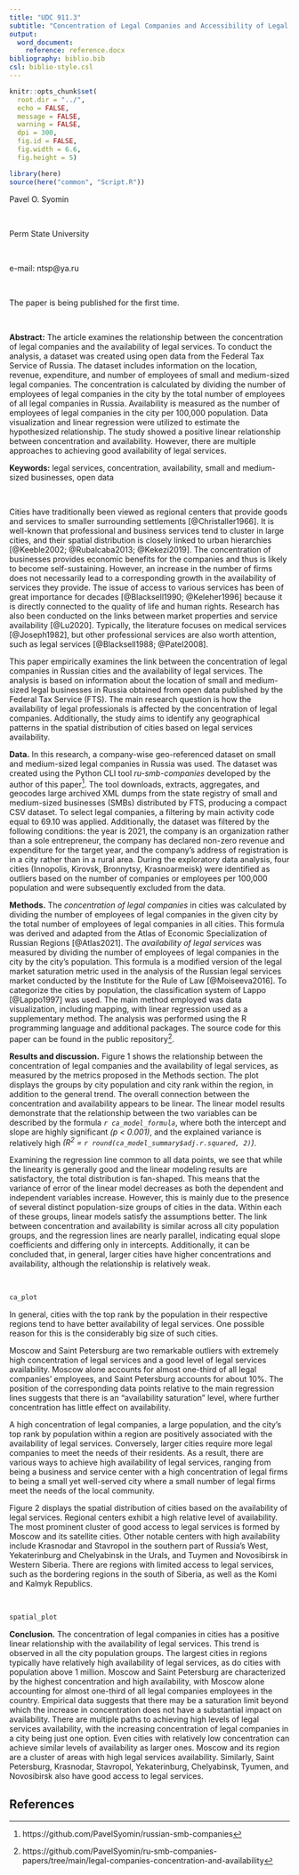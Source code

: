 ```yaml
---
title: "UDC 911.3"
subtitle: "Concentration of Legal Companies and Accessibility of Legal Services: Empirical Evidence from Russian Cities"
output:
  word_document:
    reference: reference.docx
bibliography: biblio.bib
csl: biblio-style.csl
---
```


```r
knitr::opts_chunk$set(
  root.dir = "../",
  echo = FALSE,
  message = FALSE,
  warning = FALSE,
  dpi = 300,
  fig.id = FALSE,
  fig.width = 6.6,
  fig.height = 5)
```

```r
library(here)
source(here("common", "Script.R"))
```

<div custom-style="Author">

Pavel O. Syomin

<br>

Perm State University

<br>

e-mail: ntsp\@ya.ru

<br>

The paper is being published for the first time.

</div>

<br>

<div custom-style="Abstract">

**Abstract:** The article examines the relationship between the concentration of legal companies and the availability of legal services. To conduct the analysis, a dataset was created using open data from the Federal Tax Service of Russia. The dataset includes information on the location, revenue, expenditure, and number of employees of small and medium-sized legal companies. The concentration is calculated by dividing the number of employees of legal companies in the city by the total number of employees of all legal companies in Russia. Availability is measured as the number of employees of legal companies in the city per 100,000 population. Data visualization and linear regression were utilized to estimate the hypothesized relationship. The study showed a positive linear relationship between concentration and availability. However, there are multiple approaches to achieving good availability of legal services.

**Keywords:** legal services, concentration, availability, small and medium-sized businesses, open data

</div>

<br>

Cities have traditionally been viewed as regional centers that provide goods and services to smaller surrounding settlements [@Christaller1966]. It is well-known that professional and business services tend to cluster in large cities, and their spatial distribution is closely linked to urban hierarchies [@Keeble2002; @Rubalcaba2013; @Kekezi2019]. The concentration of businesses provides economic benefits for the companies and thus is likely to become self-sustaining. However, an increase in the number of firms does not necessarily lead to a corresponding growth in the availability of services they provide. The issue of access to various services has been of great importance for decades [@Blacksell1990; @Keleher1996] because it is directly connected to the quality of life and human rights. Research has also been conducted on the links between market properties and service availability [@Lu2020]. Typically, the literature focuses on medical services [@Joseph1982], but other professional services are also worth attention, such as legal services [@Blacksell1988; @Patel2008].

This paper empirically examines the link between the concentration of legal companies in Russian cities and the availability of legal services. The analysis is based on information about the location of small and medium-sized legal businesses in Russia obtained from open data published by the Federal Tax Service (FTS). The main research question is how the availability of legal professionals is affected by the concentration of legal companies. Additionally, the study aims to identify any geographical patterns in the spatial distribution of cities based on legal services availability.

**Data.** In this research, a company-wise geo-referenced dataset on small and medium-sized legal companies in Russia was used. The dataset was created using the Python CLI tool *ru-smb-companies* developed by the author of this paper[^1]. The tool downloads, extracts, aggregates, and geocodes large archived XML dumps from the state registry of small and medium-sized businesses (SMBs) distributed by FTS, producing a compact CSV dataset. To select legal companies, a filtering by main activity code equal to 69.10 was applied. Additionally, the dataset was filtered by the following conditions: the year is 2021, the company is an organization rather than a sole entrepreneur, the company has declared non-zero revenue and expenditure for the target year, and the company's address of registration is in a city rather than in a rural area. During the exploratory data analysis, four cities (Innopolis, Kirovsk, Bronnytsy, Krasnoarmeisk) were identified as outliers based on the number of companies or employees per 100,000 population and were subsequently excluded from the data.

[^1]: https://github.com/PavelSyomin/russian-smb-companies

**Methods.** The *concentration of legal companies* in cities was calculated by dividing the number of employees of legal companies in the given city by the total number of employees of legal companies in all cities. This formula was derived and adapted from the Atlas of Economic Specialization of Russian Regions [@Atlas2021]. The *availability of legal services* was measured by dividing the number of employees of legal companies in the city by the city's population. This formula is a modified version of the legal market saturation metric used in the analysis of the Russian legal services market conducted by the Institute for the Rule of Law [@Moiseeva2016]. To categorize the cities by population, the classification system of Lappo [@Lappo1997] was used. The main method employed was data visualization, including mapping, with linear regression used as a supplementary method. The analysis was performed using the R programming language and additional packages. The source code for this paper can be found in the public repository[^2].

[^2]: https://github.com/PavelSyomin/ru-smb-companies-papers/tree/main/legal-companies-concentration-and-availability

**Results and discussion.** Figure 1 shows the relationship between the concentration of legal companies and the availability of legal services, as measured by the metrics proposed in the Methods section. The plot displays the groups by city population and city rank within the region, in addition to the general trend. The overall connection between the concentration and availability appears to be linear. The linear model results demonstrate that the relationship between the two variables can be described by the formula *`r ca_model_formula`*, where both the intercept and slope are highly significant *(p < 0.001)*, and the explained variance is relatively high *(R^2^ = `r round(ca_model_summary$adj.r.squared, 2)`)*.

Examining the regression line common to all data points, we see that while the linearity is generally good and the linear modeling results are satisfactory, the total distribution is fan-shaped. This means that the variance of error of the linear model decreases as both the dependent and independent variables increase. However, this is mainly due to the presence of several distinct population-size groups of cities in the data. Within each of these groups, linear models satisfy the assumptions better. The link between concentration and availability is similar across all city population groups, and the regression lines are nearly parallel, indicating equal slope coefficients and differing only in intercepts. Additionally, it can be concluded that, in general, larger cities have higher concentrations and availability, although the relationship is relatively weak.

<br>

```r
ca_plot
```

In general, cities with the top rank by the population in their respective regions tend to have better availability of legal services. One possible reason for this is the considerably big size of such cities.

Moscow and Saint Petersburg are two remarkable outliers with extremely high concentration of legal services and a good level of legal services availability. Moscow alone accounts for almost one-third of all legal companies' employees, and Saint Petersburg accounts for about 10%. The position of the corresponding data points relative to the main regression lines suggests that there is an “availability saturation” level, where further concentration has little effect on availability.

A high concentration of legal companies, a large population, and the city's top rank by population within a region are positively associated with the availability of legal services. Conversely, larger cities require more legal companies to meet the needs of their residents. As a result, there are various ways to achieve high availability of legal services, ranging from being a business and service center with a high concentration of legal firms to being a small yet well-served city where a small number of legal firms meet the needs of the local community.

Figure 2 displays the spatial distribution of cities based on the availability of legal services. Regional centers exhibit a high relative level of availability. The most prominent cluster of good access to legal services is formed by Moscow and its satellite cities. Other notable centers with high availability include Krasnodar and Stavropol in the southern part of Russia's West, Yekaterinburg and Chelyabinsk in the Urals, and Tuymen and Novosibirsk in Western Siberia. There are regions with limited access to legal services, such as the bordering regions in the south of Siberia, as well as the Komi and Kalmyk Republics.

<br>

```r
spatial_plot
```

**Conclusion.** The concentration of legal companies in cities has a positive linear relationship with the availability of legal services. This trend is observed in all the city population groups. The largest cities in regions typically have relatively high availability of legal services, as do cities with population above 1 million. Moscow and Saint Petersburg are characterized by the highest concentration and high availability, with Moscow alone accounting for almost one-third of all legal companies employees in the country. Empirical data suggests that there may be a saturation limit beyond which the increase in concentration does not have a substantial impact on availability. There are multiple paths to achieving high levels of legal services availability, with the increasing concentration of legal companies in a city being just one option. Even cities with relatively low concentration can achieve similar levels of availability as larger ones. Moscow and its region are a cluster of areas with high legal services availability. Similarly, Saint Petersburg, Krasnodar, Stavropol, Yekaterinburg, Chelyabinsk, Tyumen, and Novosibirsk also have good access to legal services.

## References

<div id="refs"></div>

